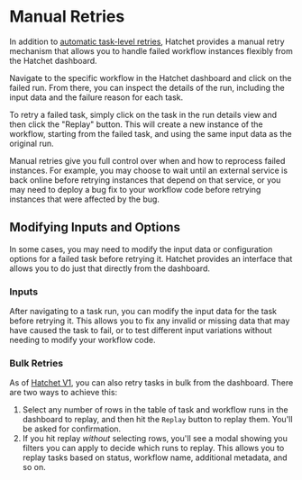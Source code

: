 # Manual Retries

In addition to [automatic task-level retries](./simple.mdx), Hatchet provides a manual retry mechanism that allows you to handle failed workflow instances flexibly from the Hatchet dashboard.

Navigate to the specific workflow in the Hatchet dashboard and click on the failed run. From there, you can inspect the details of the run, including the input data and the failure reason for each task.

To retry a failed task, simply click on the task in the run details view and then click the "Replay" button. This will create a new instance of the workflow, starting from the failed task, and using the same input data as the original run.

Manual retries give you full control over when and how to reprocess failed instances. For example, you may choose to wait until an external service is back online before retrying instances that depend on that service, or you may need to deploy a bug fix to your workflow code before retrying instances that were affected by the bug.

## Modifying Inputs and Options

In some cases, you may need to modify the input data or configuration options for a failed task before retrying it. Hatchet provides an interface that allows you to do just that directly from the dashboard.

### Inputs

After navigating to a task run, you can modify the input data for the task before retrying it. This allows you to fix any invalid or missing data that may have caused the task to fail, or to test different input variations without needing to modify your workflow code.

### Bulk Retries

As of [Hatchet V1](../announcement.mdx), you can also retry tasks in bulk from the dashboard. There are two ways to achieve this:

1. Select any number of rows in the table of task and workflow runs in the dashboard to replay, and then hit the `Replay` button to replay them. You'll be asked for confirmation.
2. If you hit replay _without_ selecting rows, you'll see a modal showing you filters you can apply to decide which runs to replay. This allows you to replay tasks based on status, workflow name, additional metadata, and so on.
